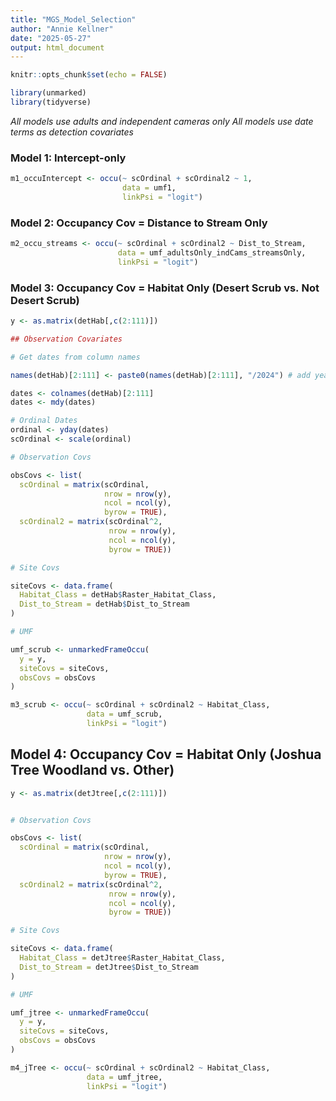 ```yaml
---
title: "MGS_Model_Selection"
author: "Annie Kellner"
date: "2025-05-27"
output: html_document
---
```


```r

knitr::opts_chunk$set(echo = FALSE)

```

```r

library(unmarked)
library(tidyverse)

```


*All models use adults and independent cameras only*
*All models use date terms as detection covariates*

### Model 1: Intercept-only
  
```r

m1_occuIntercept <- occu(~ scOrdinal + scOrdinal2 ~ 1,
                         data = umf1,
                         linkPsi = "logit")

```
  
### Model 2: Occupancy Cov = Distance to Stream Only
  
```r

m2_occu_streams <- occu(~ scOrdinal + scOrdinal2 ~ Dist_to_Stream,
                        data = umf_adultsOnly_indCams_streamsOnly,
                        linkPsi = "logit") 

```

### Model 3: Occupancy Cov = Habitat Only (Desert Scrub vs. Not Desert Scrub)

```r


y <- as.matrix(detHab[,c(2:111)]) 

## Observation Covariates

# Get dates from column names

names(detHab)[2:111] <- paste0(names(detHab)[2:111], "/2024") # add year to column names

dates <- colnames(detHab)[2:111]
dates <- mdy(dates)

# Ordinal Dates
ordinal <- yday(dates)
scOrdinal <- scale(ordinal)

# Observation Covs

obsCovs <- list(
  scOrdinal = matrix(scOrdinal, 
                     nrow = nrow(y), 
                     ncol = ncol(y), 
                     byrow = TRUE),
  scOrdinal2 = matrix(scOrdinal^2, 
                      nrow = nrow(y),
                      ncol = ncol(y),
                      byrow = TRUE))

# Site Covs

siteCovs <- data.frame(
  Habitat_Class = detHab$Raster_Habitat_Class,
  Dist_to_Stream = detHab$Dist_to_Stream
)

# UMF

umf_scrub <- unmarkedFrameOccu(
  y = y,
  siteCovs = siteCovs,
  obsCovs = obsCovs
)

```

```r

m3_scrub <- occu(~ scOrdinal + scOrdinal2 ~ Habitat_Class,
                 data = umf_scrub,
                 linkPsi = "logit")

```

## Model 4: Occupancy Cov = Habitat Only (Joshua Tree Woodland vs. Other)

```r

y <- as.matrix(detJtree[,c(2:111)]) 


# Observation Covs

obsCovs <- list(
  scOrdinal = matrix(scOrdinal, 
                     nrow = nrow(y), 
                     ncol = ncol(y), 
                     byrow = TRUE),
  scOrdinal2 = matrix(scOrdinal^2, 
                      nrow = nrow(y),
                      ncol = ncol(y),
                      byrow = TRUE))

# Site Covs

siteCovs <- data.frame(
  Habitat_Class = detJtree$Raster_Habitat_Class,
  Dist_to_Stream = detJtree$Dist_to_Stream
)

# UMF

umf_jtree <- unmarkedFrameOccu(
  y = y,
  siteCovs = siteCovs,
  obsCovs = obsCovs
)


```

```r

m4_jTree <- occu(~ scOrdinal + scOrdinal2 ~ Habitat_Class,
                 data = umf_jtree,
                 linkPsi = "logit")

```



